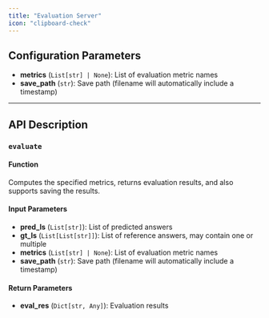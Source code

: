 ```yaml
---
title: "Evaluation Server"
icon: "clipboard-check"
---
```


## Configuration Parameters

- **metrics** (`List[str] | None`): List of evaluation metric names  
- **save_path** (`str`): Save path (filename will automatically include a timestamp)  

---

## API Description

### `evaluate`

#### Function
Computes the specified metrics, returns evaluation results, and also supports saving the results.

#### Input Parameters
- **pred_ls** (`List[str]`): List of predicted answers  
- **gt_ls** (`List[List[str]]`): List of reference answers, may contain one or multiple  
- **metrics** (`List[str] | None`): List of evaluation metric names  
- **save_path** (`str`): Save path (filename will automatically include a timestamp)  

#### Return Parameters
- **eval_res** (`Dict[str, Any]`): Evaluation results  